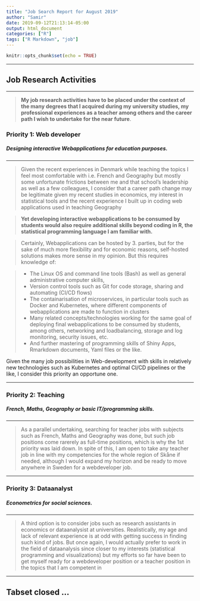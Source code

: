 ```yaml
---
title: "Job Search Report for August 2019"
author: "Samir"
date: 2019-09-12T21:13:14-05:00
output: html_document
categories: ["R"]
tags: ["R Markdown", "job"]
---
```


```r
knitr::opts_chunk$set(echo = TRUE)
```


-----

## Job Research Activities {.tabset .tabset-fade}

-----



> **My job research activities have to be placed under the context of the many degrees that I acquired during my university studies, my professional experiences as a teacher among others and the career path I wish to undertake for the near future**. 




### **Priority 1: Web developer**

##### **Designing interactive Webapplications for education purposes.**

----


> Given the recent experiences in Denmark while teaching the topics I feel most comfortable with i.e. French and Geography but mostly some unfortunate frictions between me and that school's leadership as well as a few colleagues, I consider that a career path change may be legitimate given my recent studies in economics, my interest in statistical tools and the recent experience I built up in coding web applications used in teaching Geography    



> **Yet developing interactive webapplications to be consumed by students would also require additional skills beyond coding in R, the statistical programming language I am familiar with.**


> Certainly, Webapplications can be hosted by 3. parties, but for the sake of much more flexibility and for economic reasons, self-hosted solutions makes more sense in my opinion. But this requires knowledge of:



> - The Linux OS and command line tools (Bash) as well as general administrative computer skills,
> - Version control tools such as Git for code storage, sharing and automating (CI/CD flows)
> - The containarisation of microservices, in particular tools such as Docker and Kubernetes, where different components of webapplications are made to function in clusters
> - Many related concepts/technologies working for the same goal of deploying final webapplications to be consumed by students, among others, networking and loadbalancing, storage and log monitoring, security issues, etc.
> - And further mastering of programming skills of Shiny Apps, Rmarkdown documents, Yaml files or the like. 



Given the many job possibilities in Web-development with skills in relatively new technologies such as Kubernetes and optimal CI/CD pipelines or the like, I consider this priority an opportune one. 


-----


### **Priority 2: Teaching** 

##### **French, Maths, Geography or basic IT/programming skills.**


-----


> As a parallel undertaking, searching for teacher jobs with subjects such as French, Maths and Geography was done, but such job positions come rarerely as full-time positions, which is why the 1st priority was laid down. In spite of this, I am open to take any teacher job in line with my competencies for the whole region of Skåne if needed, although I would expand my horizon and be ready to move anywhere in Sweden for a webdeveloper job. 


-----


### **Priority 3: Dataanalyst**

##### **Econometrics for social sciences.**


-----


> A third option is to consider jobs such as research assistants in economics or dataanalysist at universities. Realistically, my age and lack of relevant experience is at odd with getting success in finding such kind of jobs. But once again, I would actually prefer to work in the field of dataanalysis since closer to my interests (statistical programming and visualizations) but my efforts so far have been to get myself ready for a webdeveloper position or a teacher position in the topics that I am competent in 

 

-----


## Tabset closed ...